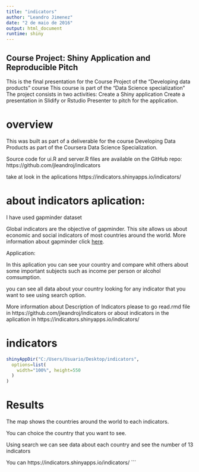 ```yaml
---
title: "indicators"
author: "Leandro Jimenez"
date: "2 de maio de 2016"
output: html_document
runtime: shiny
---
```


## Course Project: Shiny Application and Reproducible Pitch

This is the final presentation for the Course Project of the "Developing data products" course
This course is part of the "Data Science specialization"
The project consists in two activities:
Create a Shiny application
Create a presentation in Slidify or Rstudio Presenter to pitch for the application.

# overview


This was built as part of a deliverable for the course Developing Data Products as part of the Coursera Data Science Specialization.

Source code for ui.R and server.R files are available on the GitHub repo: https://github.com/jleandroj/indicators

take at look in the aplications https://indicators.shinyapps.io/indicators/

# about indicators aplication: 

I have used gapminder dataset

Global indicators are the objective of gapminder. This site allows us about economic and social indicators of most countries around the world. More information about gapminder click [here](https://www.gapminder.org).

Application: 

In this aplication you can see your country and compare whit others about some important subjects such as income per person or alcohol comsumption.

you can see all data about your country looking for any indicator that you want to see using search option.

More information about Description of Indicators please to go read.rmd file in https://github.com/jleandroj/indicators or about indicators in the aplication in https://indicators.shinyapps.io/indicators/


# indicators

```r
shinyAppDir("C:/Users/Usuario/Desktop/indicators",
  options=list(
    width="100%", height=550
  )
)
```

# Results

The map shows the countries around the world to each indicators.

You can choice the country that you want to see.

Using search we can see data about each country and see the number of 13 indicators

You can https://indicators.shinyapps.io/indicators/
```





